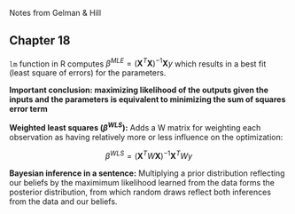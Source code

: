 Notes from Gelman & Hill

## Chapter 18

`lm` function in R computes $\beta^{MLE} = (\textbf{X}^{T} \textbf{X})^{-1} \textbf{X} y$ which results in a best fit (least square of errors) for the parameters.

**Important conclusion: maximizing likelihood of the outputs given the inputs and the parameters is equivalent to minimizing the sum of squares error term**

**Weighted least squares ($\beta^{WLS}$):** Adds a W matrix for weighting each observation as having relatively more or less influence on the optimization:

$$\beta^{WLS} = (\textbf{X}^{T} W \textbf{X})^{-1} \textbf{X}^{T} W y$$

**Bayesian inference in a sentence:** Multiplying a prior distribution reflecting our beliefs by the maximimum likelihood learned from the data forms the posterior distribution, from which random draws reflect both inferences from the data and our beliefs.